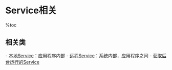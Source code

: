 = Service相关 =

%toc

== 相关类 ==
{{{class="brush:java"
import android.app.Activity;
import android.app.Service;

import android.content.ComponentName;
import android.content.Context;
import android.content.Intent;
import android.content.ServiceConnection;

import android.os.Binder;
import android.os.Bundle;
import android.os.IBinder;
import android.os.RemoteException;
}}}

- [[本地Service]]：应用程序内部
- [[远程Service]]：系统内部，应用程序之间
- [[获取后台运行的Service]]
